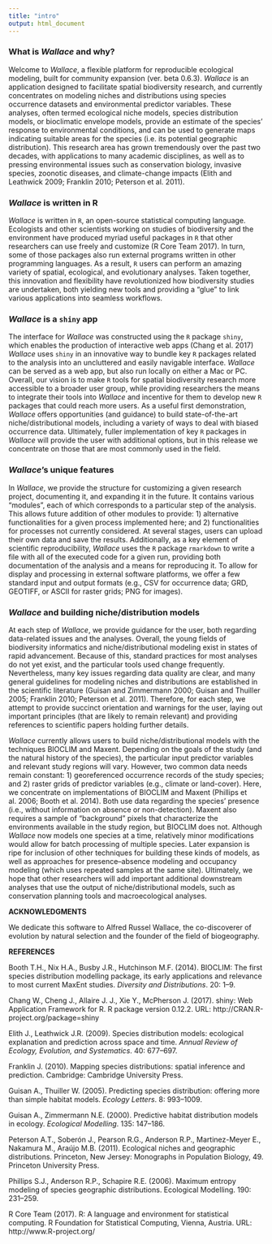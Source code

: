 ```yaml
---
title: "intro"
output: html_document
---
```


### **What is *Wallace* and why?**  

Welcome to *Wallace*, a flexible platform for reproducible ecological modeling, built for community expansion (ver. beta 0.6.3). *Wallace* is an application designed to facilitate spatial biodiversity research, and currently concentrates on modeling niches and distributions using species occurrence datasets and environmental predictor variables. These analyses, often termed ecological niche models, species distribution models, or bioclimatic envelope models, provide an estimate of the species’ response to environmental conditions, and can be used to generate maps indicating suitable areas for the species (i.e. its potential geographic distribution). This research area has grown tremendously over the past two decades, with applications to many academic disciplines, as well as to pressing environmental issues such as conservation biology, invasive species, zoonotic diseases, and climate-change impacts (Elith and Leathwick 2009; Franklin 2010; Peterson et al. 2011).

### ***Wallace* is written in R**  

*Wallace* is written in `R`, an open-source statistical computing language. Ecologists and other scientists working on studies of biodiversity and the environment have produced myriad useful packages in `R` that other researchers can use freely and customize (R Core Team 2017). In turn, some of those packages also run external programs written in other programming languages. As a result, `R` users can perform an amazing variety of spatial, ecological, and evolutionary analyses. Taken together, this innovation and flexibility have revolutionized how biodiversity studies are undertaken, both yielding new tools and providing a "glue" to link various applications into seamless workflows.

### ***Wallace* is a `shiny` app**

The interface for *Wallace* was constructed using the `R` package `shiny`, which enables the production of interactive web apps (Chang et al. 2017) *Wallace* uses `shiny` in an innovative way to bundle key `R` packages related to the analysis into an uncluttered and easily navigable interface. *Wallace* can be served as a web app, but also run locally on either a Mac or PC. Overall, our vision is to make `R` tools for spatial biodiversity research more accessible to a broader user group, while providing researchers the means to integrate their tools into *Wallace* and incentive for them to develop new `R` packages that could reach more users. As a useful first demonstration, *Wallace* offers opportunities (and guidance) to build state-of-the-art niche/distributional models, including a variety of ways to deal with biased occurrence data. Ultimately, fuller implementation of key `R` packages in *Wallace* will provide the user with additional options, but in this release we concentrate on those that are most commonly used in the field.

### ***Wallace*'s unique features**

In *Wallace*, we provide the structure for customizing a given research project, documenting it, and expanding it in the future. It contains various "modules", each of which corresponds to a particular step of the analysis. This allows future addition of other modules to provide: 1) alternative functionalities for a given process implemented here; and 2) functionalities for processes not currently considered. At several stages, users can upload their own data and save the results. Additionally, as a key element of scientific reproducibility, *Wallace* uses the `R` package `rmarkdown` to write a file with all of the executed code for a given run, providing both documentation of the analysis and a means for reproducing it. To allow for display and processing in external software platforms, we offer a few standard input and output formats (e.g., CSV for occurrence data; GRD, GEOTIFF, or ASCII for raster grids; PNG for images).

### ***Wallace* and building niche/distribution models**

At each step of *Wallace*, we provide guidance for the user, both regarding data-related issues and the analyses. Overall, the young fields of biodiversity informatics and niche/distributional modeling exist in states of rapid advancement. Because of this, standard practices for most analyses do not yet exist, and the particular tools used change frequently. Nevertheless, many key issues regarding data quality are clear, and many general guidelines for modeling niches and distributions are established in the scientific literature (Guisan and Zimmermann 2000; Guisan and Thuiller 2005; Franklin 2010; Peterson et al. 2011). Therefore, for each step, we attempt to provide succinct orientation and warnings for the user, laying out important principles (that are likely to remain relevant) and providing references to scientific papers holding further details.

*Wallace* currently allows users to build niche/distributional models with the techniques BIOCLIM and Maxent. Depending on the goals of the study (and the natural history of the species), the particular input predictor variables and relevant study regions will vary. However, two common data needs remain constant: 1) georeferenced occurrence records of the study species; and 2) raster grids of predictor variables (e.g., climate or land-cover). Here, we concentrate on implementations of BIOCLIM and Maxent (Phillips et al. 2006; Booth et al. 2014). Both use data regarding the species’ presence (i.e., without information on absence or non-detection). Maxent also requires a sample of "background" pixels that characterize the environments available in the study region, but BIOCLIM does not. Although *Wallace* now models one species at a time, relatively minor modifications would allow for batch processing of multiple species. Later expansion is ripe for inclusion of other techniques for building these kinds of models, as well as approaches for presence–absence modeling and occupancy modeling (which uses repeated samples at the same site). Ultimately, we hope that other researchers will add important additional downstream analyses that use the output of niche/distributional models, such as conservation planning tools and macroecological analyses.

**ACKNOWLEDGMENTS**

We dedicate this software to Alfred Russel Wallace, the co-discoverer of evolution by natural selection and the founder of the field of biogeography.

**REFERENCES**

Booth T.H., Nix H.A., Busby J.R., Hutchinson M.F. (2014). BIOCLIM: The first species distribution modelling package, its early applications and relevance to most current MaxEnt studies. *Diversity and Distributions*. 20: 1–9.

Chang W., Cheng J., Allaire J. J., Xie Y., McPherson J. (2017). shiny: Web Application Framework for R. R package version 0.12.2. URL: http://CRAN.R-project.org/package=shiny

Elith J., Leathwick J.R. (2009). Species distribution models: ecological explanation and prediction across space and time. *Annual Review of Ecology, Evolution, and Systematics*. 40: 677–697.

Franklin J. (2010). Mapping species distributions: spatial inference and prediction. Cambridge: Cambridge University Press.

Guisan A., Thuiller W. (2005). Predicting species distribution: offering more than simple habitat models. *Ecology Letters*. 8: 993–1009.

Guisan A., Zimmermann N.E. (2000). Predictive habitat distribution models in ecology. *Ecological Modelling*. 135: 147–186.

Peterson A.T., Soberón J., Pearson R.G., Anderson R.P., Martinez-Meyer E., Nakamura M., Araújo M.B. (2011). Ecological niches and geographic distributions. Princeton, New Jersey: Monographs in Population Biology, 49. Princeton University Press.

Phillips S.J., Anderson R.P., Schapire R.E. (2006). Maximum entropy modeling of species geographic distributions. Ecological Modelling. 190: 231–259.

R Core Team (2017). R: A language and environment for statistical computing. R Foundation for Statistical Computing, Vienna, Austria. URL: http://www.R-project.org/
